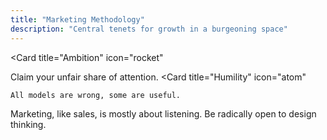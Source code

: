 ```yaml
---
title: "Marketing Methodology"
description: "Central tenets for growth in a burgeoning space"
---
```








  <Card
    title="Ambition"
    icon="rocket"
  >
   Claim your unfair share of attention.
  </Card>
  <Card
    title="Humility"
    icon="atom"
  >
    All models are wrong, some are useful.
  </Card>
    <Card
    title="Attention"
    icon="ear-listen"
  >
    Marketing, like sales, is mostly about listening.
  </Card>
  <Card
    title="Creativity"
    icon="lightbulb"
  >
    Be radically open to design thinking.
  </Card>

